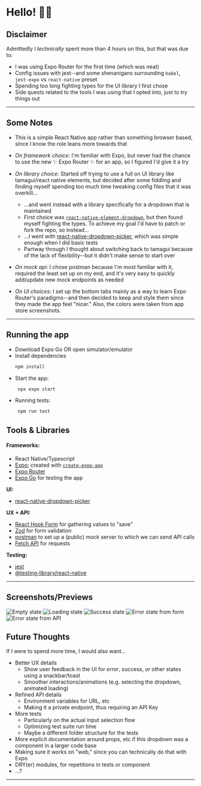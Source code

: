 # Hello! 👋🏽

## Disclaimer

Admittedly I _technically_ spent more than 4 hours on this, but that was due to:
- I was using Expo Router for the first time (which was neat)
- Config issues with jest--and some shenanigans surrounding `babel`, `jest-expo` vs `react-native` preset
- Spending too long fighting types for the UI library I first chose
- Side quests related to the tools I was using that I opted into, just to try things out

---

## Some Notes

- This is a simple React Native app rather than something browser based, since I know the role leans more towards that
- _On framework choice:_ I'm familiar with Expo, but never had the chance to use the new ✨ Expo Router ✨ for an app, so I figured I'd give it a try
- _On library choice:_ Started off trying to use a full on UI library like tamagui/react native elements, but decided after some fiddling and finding myself spending too much time tweaking config files that it was overkill...
    - ...and went instead with a library specifically for a dropdown that is maintained
    - First choice was [`react-native-element-dropdown`](https://github.com/hoaphantn7604/react-native-element-dropdown), but then found myself fighting the types. To achieve my goal I'd have to patch or fork the repo, so instead...
    - ...I went with [react-native-dropdown-picker](https://hossein-zare.github.io/react-native-dropdown-picker-website/), which was simple enough when I did basic tests
    - Partway through I thought about switching back to tamagui because of the lack of flexibility--but it didn't make sense to start over

- _On mock api:_ I chose postman because I'm most familiar with it, required the least set up on my end, and it's very easy to quickly add/update new mock endpoints as needed
- _On UI choices:_ I set up the bottom tabs mainly as a way to learn Expo Router's paradigms--and then decided to keep and style them since they made the app feel "nicer." Also, the colors were taken from app store screenshots.

---

## Running the app

- Download Expo Go OR open simulator/emulator
- Install dependencies
   ```bash
   npm install
   ```
- Start the app:
   ```bash
    npx expo start
   ```
- Running tests:
   ```bash
    npm run test
   ```

## Tools & Libraries

#### Frameworks:
- React Native/Typescript
- [Expo](https://reactnative.dev/docs/environment-setup#start-a-new-react-native-project-with-expo); created with [`create-expo-app`](https://www.npmjs.com/package/create-expo-app)
- [Expo Router](https://docs.expo.dev/router/introduction/)
- [Expo Go](https://expo.dev/go) for testing the app

**UI:**
- [react-native-dropdown-picker](https://hossein-zare.github.io/react-native-dropdown-picker-website/)

**UX + API:**
- [React Hook Form](https://react-hook-form.com/) for gathering values to "save"
- [Zod](https://zod.dev/) for form validation
- [postman](https://learning.postman.com/docs/designing-and-developing-your-api/mocking-data/setting-up-mock/) to set up a (public) mock server to which we can send API calls
- [Fetch API](https://reactnative.dev/docs/network) for requests

**Testing:**
- [jest](https://jestjs.io/docs/tutorial-react-native)
- [@testing-library/react-native](https://testing-library.com/docs/react-native-testing-library/setup)

---

## Screenshots/Previews
<div style={{ display: 'flex', flexWrap: 'wrap' }}>
    <img src="assets/images/empty-state.png" alt="Empty state" width={300} height="auto" />
    <img src="assets/images/button-loading.png" alt="Loading state" width={300} height="auto" />
    <img src="assets/images/score-success.png" alt="Success state" width={300} height="auto" />
    <img src="assets/images/form-error.png" alt="Error state from form" width={300} height="auto" />
    <img src="assets/images/api-error.png" alt="Error state from API" width={300} height="auto" />
</div>

## Future Thoughts

If I were to spend more time, I would also want...

- Better UX details 
    - Show user feedback in the UI for _error_, success, _or_ other states using a snackbar/toast
    - Smoother interactions/animations (e.g. selecting the dropdown, animated loading)
- Refined API details
    - Environment variables for URL, etc
    - Making it a private endpoint, thus requiring an API Key
- More tests
    - Particularly on the actual input selection flow
    - Optimizing test suite run time
    - Maybe a different folder structure for the tests
- More explicit documentation around props, etc if this dropdown was a component in a larger code base
- Making sure it works on "web," since you can technically do that with Expo
- DRY(er) modules, for repetitions in tests or component
- ...?

---
